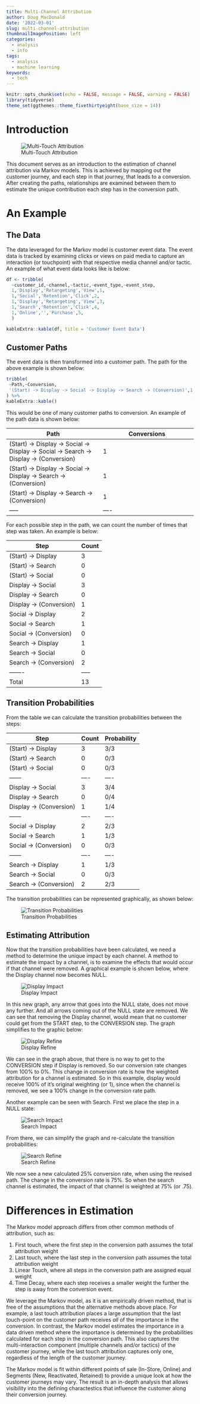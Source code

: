 ```yaml
---
title: Multi-Channel Attribution
author: Doug MacDonald
date: '2022-03-01'
slug: multi-channel-attribution
thumbnailImagePosition: left
categories:
  - analysis
  - info
tags:
  - analysis
  - machine learning
keywords:
  - tech
---
```



```r
knitr::opts_chunk$set(echo = FALSE, message = FALSE, warning = FALSE)
library(tidyverse)
theme_set(ggthemes::theme_fivethirtyeight(base_size = 14))
```

# Introduction

![Multi-Touch Attribution](/images/mta/mta_image.png)

This document serves as an introduction to the estimation of channel attribution via Markov models. This is achieved by mapping out the customer journey, and each step in that journey, that leads to a conversion. After creating the paths, relationships are examined between them to estimate the unique contribution each step has in the conversion path.

# An Example

## The Data

The data leveraged for the Markov model is customer event data. The event data is tracked by examining clicks or views on paid media to capture an interaction (or touchpoint) with that respective media channel and/or tactic. An example of what event data looks like is below:

```r
df <- tribble(
  ~customer_id,~channel,~tactic,~event_type,~event_step,
  1,'Display','Retargeting','View',1,
  1,'Social','Retention','Click',2,
  1,'Display','Retargeting','View',3,
  1,'Search','Retention','Click',4,
  1,'Online','','Purchase',5,
  )

kableExtra::kable(df, title = 'Customer Event Data')
```

## Customer Paths

The event data is then transformed into a customer path. The path for the above example is shown below:

```r
tribble(
 ~Path,~Conversion,
 '(Start) -> Display -> Social -> Display -> Search -> (Conversion)',1,
) %>%
kableExtra::kable()
```

This would be one of many customer paths to conversion. An example of the path data is shown below:

|Path|Conversions|
|----|----|
|(Start) -> Display -> Social -> Display -> Social -> Search -> Display -> (Conversion)| 1|
|(Start) -> Display -> Social -> Display -> Search -> (Conversion)| 1|
|(Start) -> Display ->  Search -> (Conversion)| 1|
|-----|----|

For each possible step in the path, we can count the number of times that step was taken. An example is below:

|Step|Count|
|------|--------|
|(Start) -> Display | 3|
|(Start) -> Search | 0 |
|(Start) -> Social |0 |
|Display -> Social | 3 |
|Display -> Search | 0 |
|Display -> (Conversion) | 1|
|Social -> Display | 2|
|Social -> Search | 1|
|Social -> (Conversion) | 0 |
|Search -> Display | 1 |
|Search -> Social | 0 |
|Search -> (Conversion) | 2|
|-------|-----|
|Total | 13 |

## Transition Probabilities

From the table we can calculate the transition probabilities between the steps:

|Step | Count | Probability |
|------|----|----|
|(Start) -> Display | 3| 3/3|
|(Start) -> Search | 0 | 0/3 |
|(Start) -> Social |0 | 0/3 |
|------|----|----|
|Display -> Social | 3 | 3/4 |
|Display -> Search | 0 | 0/4 |
|Display -> (Conversion) | 1| 1/4 |
|------|----|----|
|Social -> Display | 2| 2/3 |
|Social -> Search | 1| 1/3 |
|Social -> (Conversion) | 0 | 0/3 |
|------|----|----|
|Search -> Display | 1 | 1/3 |
|Search -> Social | 0 | 0/3 |
|Search -> (Conversion) | 2| 2/3 |

The transition probabilities can be represented graphically, as shown below:

![Transition Probabilities](/images/mta/transition_probabilities.png)

## Estimating Attribution

Now that the transition probabilities have been calculated, we need a method to determine the unique impact by each channel. A method to estimate the impact by a channel, is to examine the effects that would occur if that channel were removed. A graphical example is shown below, where the Display channel now becomes NULL. 

![Display Impact](/images/mta/display_impact.png)

In this new graph, any arrow that goes into the NULL state, does not move any further. And all arrows coming out of the NULL state are removed. We can see that removing the Display channel, would mean that no customer could get from the START step, to the CONVERSION step. The graph simplifies to the graphic below:

![Display Refine](/images/mta/display_refine.png)

We can see in the graph above, that there is no way to get to the CONVERSION step if Display is removed. So our conversion rate changes from 100% to 0%. This change in conversion rate is how the weighted attribution for a channel is estimated. So in this example, display would receive 100% of it's original weighting (or 1), since when the channel is removed, we see a 100% change in the conversion rate path.

Another example can be seen with Search. First we place the step in a NULL state:


![Search Impact](/images/mta/search_impact.png)


From there, we can simplify the graph and re-calculate the transition probabilities:

![Search Refine](/images/mta/search_refine.png)

We now see a new calculated 25% conversion rate, when using the revised path. The change in the conversion rate is 75%. So when the search channel is estimated, the impact of that channel is weighted at 75% (or .75).

# Differences in Estimation

The Markov model approach differs from other common methods of attribution, such as:

1. First touch, where the first step in the conversion path assumes the total attribution weight
2. Last touch, where the last step in the conversion path assumes the total attribution weight
3. Linear Touch, where all steps in the conversion path are assigned equal weight
4. Time Decay, where each step receives a smaller weight the further the step is away from the conversion event.

We leverage the Markov model, as it is an empirically driven method, that is free of the assumptions that the alternative methods above place. For example, a last touch attribution places a large assumption that the last touch-point on the customer path receives *all* of the importance in the conversion. In contrast, the Markov model estimates the importance in a data driven method where the importance is determined by the probabilities calculated for each step in the conversion path. This also captures the multi-interaction component  (multiple channels and/or tactics) of the customer journey, while the last touch attribution captures only one, regardless of the length of the customer journey.

The Markov model is fit within different points of sale (In-Store, Online) and Segments (New, Reactivated, Retained) to provide a unique look at how the customer journeys may vary. The result is an in-depth analysis that allows visibility into the defining charactestics that influence the customer along their conversion journey.
